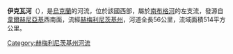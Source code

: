 '''伊克瓦河'''（{{lang-uk|Іква}}），是[[烏克蘭|烏克蘭]]的河流，位於該國西部，屬於[[南布格河|南布格河]]的左支流，發源自[[韋爾赫尼亞基|韋爾赫尼亞基]]西南面，流經[[赫梅利尼茨基州|赫梅利尼茨基州]]，河道全長56公里，流域面積514平方公里。

{{DEFAULTSORT:Іква (притока Південного Бугу)}}
[[Category:赫梅利尼茨基州河流|Category:赫梅利尼茨基州河流]]


{{Ukraine-river-stub}}